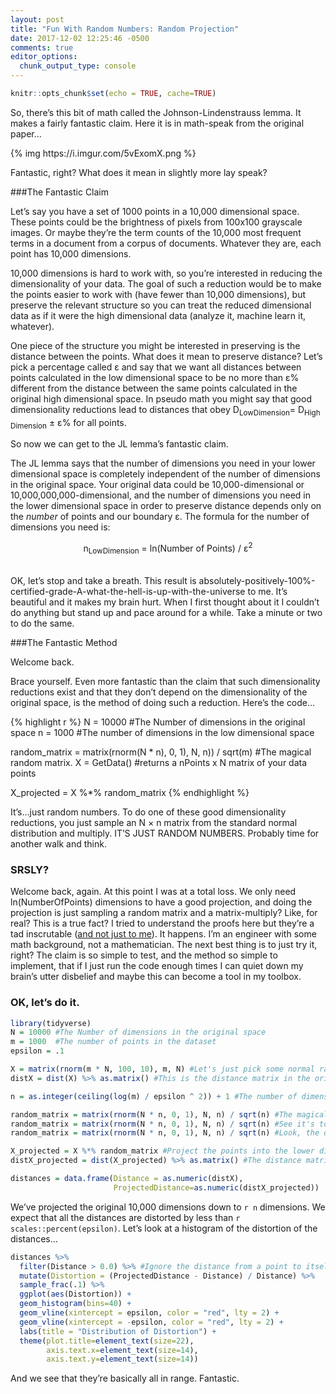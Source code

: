 ```yaml
---
layout: post
title: "Fun With Random Numbers: Random Projection"
date: 2017-12-02 12:25:46 -0500
comments: true
editor_options: 
  chunk_output_type: console
---
```


```r
knitr::opts_chunk$set(echo = TRUE, cache=TRUE)
```

So, there's this bit of math called the Johnson-Lindenstrauss lemma. It makes a fairly fantastic claim. Here it is in math-speak from the original paper...

{% img https://i.imgur.com/5vExomX.png %}

Fantastic, right? What does it mean in slightly more lay speak?

###The Fantastic Claim

Let's say you have a set of 1000 points in a 10,000 dimensional space. These points could be the brightness of pixels from 100x100 grayscale images. Or maybe they're the term counts of the 10,000 most frequent terms in a document from a corpus of documents. Whatever they are, each point has 10,000 dimensions. 

10,000 dimensions is hard to work with, so you're interested in reducing the dimensionality of your data. The goal of such a reduction would be to make the points easier to work with (have fewer than 10,000 dimensions), but preserve the relevant structure so you can treat the reduced dimensional data as if it were the high dimensional data (analyze it, machine learn it, whatever).

One piece of the structure you might be interested in preserving is the distance between the points. What does it mean to preserve distance? Let's pick a percentage called &epsilon; and say that we want all distances between points calculated in the low dimensional space to be no more than &epsilon;% different from the distance between the same points calculated in the original high dimensional space. In pseudo math you might say that good dimensionality reductions lead to distances that obey D<sub>LowDimension</sub>= D<sub>High Dimension</sub> &plusmn; &epsilon;% for all points.

So now we can get to the JL lemma's fantastic claim.

The JL lemma says that the number of dimensions you need in your lower dimensional space is completely independent of the number of dimensions in the original space. Your original data could be 10,000-dimensional or 10,000,000,000-dimensional, and the number of dimensions you need in the lower dimensional space in order to preserve distance depends only on the *number* of points and our boundary &epsilon;. The formula for the number of dimensions you need is:

<center>
    n<sub>LowDimension</sub> = ln(Number of Points) / &epsilon;<sup>2</sup><br /><br />
</center>

OK, let's stop and take a breath. This result is absolutely-positively-100%-certified-grade-A-what-the-hell-is-up-with-the-universe to me. It's beautiful and it makes my brain hurt. When I first thought about it I couldn't do anything but stand up and pace around for a while. Take a minute or two to do the same.

###The Fantastic Method

Welcome back.

Brace yourself. Even more fantastic than the claim that such dimensionality reductions exist and that they don't depend on the dimensionality of the original space, is the method of doing such a reduction. Here's the code...

{% highlight r %}
N = 10000 #The Number of dimensions in the original space
n = 1000  #The number of dimensions in the low dimensional space

random_matrix = matrix(rnorm(N * n), 0, 1), N, n)) / sqrt(m) #The magical random matrix.
X = GetData() #returns a nPoints x N matrix of your data points

X_projected = X %*% random_matrix
{% endhighlight %}

It's...just random numbers. To do one of these good dimensionality reductions, you just sample an N &times; n matrix from the standard normal distribution and multiply. IT'S JUST RANDOM NUMBERS. Probably time for another walk and think.

### SRSLY?

Welcome back, again. At this point I was at a total loss. We only need ln(NumberOfPoints) dimensions to have a good projection, and doing the projection is just sampling a random matrix and a matrix-multiply? Like, for real? This is a true fact? I tried to understand the proofs here but they're a tad inscrutable ([and not just to me](http://blog.geomblog.org/2011/11/intuitive-argument-for-jl-lemma.html)). It happens. I'm an engineer with some math background, not a mathematician. The next best thing is to just try it, right? The claim is so simple to test, and the method so simple to implement, that if I just run the code enough times I can quiet down my brain's utter disbelief and maybe this can become a tool in my toolbox.

### OK, let's do it.

```r
library(tidyverse)
N = 10000 #The Number of dimensions in the original space
m = 1000  #The number of points in the dataset
epsilon = .1

X = matrix(rnorm(m * N, 100, 10), m, N) #Let's just pick some normal random data.
distX = dist(X) %>% as.matrix() #This is the distance matrix in the original space.

n = as.integer(ceiling(log(m) / epsilon ^ 2)) + 1 #The number of dimensions in the projected space.

random_matrix = matrix(rnorm(N * n, 0, 1), N, n) / sqrt(n) #The magical random matrix
random_matrix = matrix(rnorm(N * n, 0, 1), N, n) / sqrt(n) #See it's totally random, really there's nothing special about it.
random_matrix = matrix(rnorm(N * n, 0, 1), N, n) / sqrt(n) #Look, the deck is really shuffled. Completely random. No tricks.

X_projected = X %*% random_matrix #Project the points into the lower dimension.
distX_projected = dist(X_projected) %>% as.matrix() #The distance matrix in the projected space.

distances = data.frame(Distance = as.numeric(distX),
                       ProjectedDistance=as.numeric(distX_projected))
```

We've projected the original 10,000 dimensions down to `r n` dimensions. We expect that all the distances are distorted by less than `r scales::percent(epsilon)`. Let's look at a histogram of the distortion of the distances...

```r
distances %>%
  filter(Distance > 0.0) %>% #Ignore the distance from a point to itself.
  mutate(Distortion = (ProjectedDistance - Distance) / Distance) %>% 
  sample_frac(.1) %>%
  ggplot(aes(Distortion)) +
  geom_histogram(bins=40) + 
  geom_vline(xintercept = epsilon, color = "red", lty = 2) +
  geom_vline(xintercept = -epsilon, color = "red", lty = 2) + 
  labs(title = "Distribution of Distortion") + 
  theme(plot.title=element_text(size=22),
        axis.text.x=element_text(size=14),
        axis.text.y=element_text(size=14)) 
```

And we see that they're basically all in range. Fantastic.